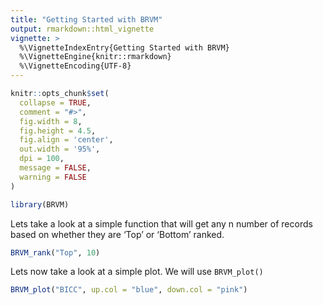 ```yaml
---
title: "Getting Started with BRVM"
output: rmarkdown::html_vignette
vignette: >
  %\VignetteIndexEntry{Getting Started with BRVM}
  %\VignetteEngine{knitr::rmarkdown}
  %\VignetteEncoding{UTF-8}
---
```


```r
knitr::opts_chunk$set(
  collapse = TRUE,
  comment = "#>",  
  fig.width = 8,
  fig.height = 4.5,
  fig.align = 'center',
  out.width = '95%',
  dpi = 100,
  message = FALSE,
  warning = FALSE
)
```

```r
library(BRVM)
```

Lets take a look at a simple function that will get any n number of records based
on whether they are 'Top' or 'Bottom' ranked.

```r
BRVM_rank("Top", 10)
```

Lets now take a look at a simple plot. We will use `BRVM_plot()`

```r
BRVM_plot("BICC", up.col = "blue", down.col = "pink")
```
